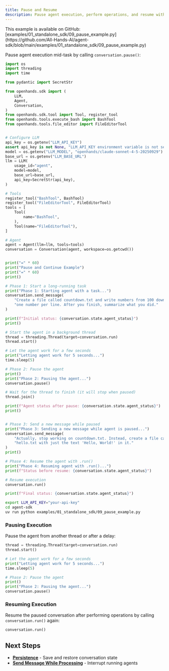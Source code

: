 ```yaml
---
title: Pause and Resume
description: Pause agent execution, perform operations, and resume without losing state.
---
```



<Note>
This example is available on GitHub: [examples/01_standalone_sdk/09_pause_example.py](https://github.com/All-Hands-AI/agent-sdk/blob/main/examples/01_standalone_sdk/09_pause_example.py)
</Note>

Pause agent execution mid-task by calling `conversation.pause()`:

```python icon="python" expandable examples/01_standalone_sdk/09_pause_example.py
import os
import threading
import time

from pydantic import SecretStr

from openhands.sdk import (
    LLM,
    Agent,
    Conversation,
)
from openhands.sdk.tool import Tool, register_tool
from openhands.tools.execute_bash import BashTool
from openhands.tools.file_editor import FileEditorTool


# Configure LLM
api_key = os.getenv("LLM_API_KEY")
assert api_key is not None, "LLM_API_KEY environment variable is not set."
model = os.getenv("LLM_MODEL", "openhands/claude-sonnet-4-5-20250929")
base_url = os.getenv("LLM_BASE_URL")
llm = LLM(
    usage_id="agent",
    model=model,
    base_url=base_url,
    api_key=SecretStr(api_key),
)

# Tools
register_tool("BashTool", BashTool)
register_tool("FileEditorTool", FileEditorTool)
tools = [
    Tool(
        name="BashTool",
    ),
    Tool(name="FileEditorTool"),
]

# Agent
agent = Agent(llm=llm, tools=tools)
conversation = Conversation(agent, workspace=os.getcwd())


print("=" * 60)
print("Pause and Continue Example")
print("=" * 60)
print()

# Phase 1: Start a long-running task
print("Phase 1: Starting agent with a task...")
conversation.send_message(
    "Create a file called countdown.txt and write numbers from 100 down to 1, "
    "one number per line. After you finish, summarize what you did."
)

print(f"Initial status: {conversation.state.agent_status}")
print()

# Start the agent in a background thread
thread = threading.Thread(target=conversation.run)
thread.start()

# Let the agent work for a few seconds
print("Letting agent work for 5 seconds...")
time.sleep(5)

# Phase 2: Pause the agent
print()
print("Phase 2: Pausing the agent...")
conversation.pause()

# Wait for the thread to finish (it will stop when paused)
thread.join()

print(f"Agent status after pause: {conversation.state.agent_status}")
print()


# Phase 3: Send a new message while paused
print("Phase 3: Sending a new message while agent is paused...")
conversation.send_message(
    "Actually, stop working on countdown.txt. Instead, create a file called "
    "hello.txt with just the text 'Hello, World!' in it."
)
print()

# Phase 4: Resume the agent with .run()
print("Phase 4: Resuming agent with .run()...")
print(f"Status before resume: {conversation.state.agent_status}")

# Resume execution
conversation.run()

print(f"Final status: {conversation.state.agent_status}")
```

```bash Running the Example
export LLM_API_KEY="your-api-key"
cd agent-sdk
uv run python examples/01_standalone_sdk/09_pause_example.py
```

### Pausing Execution

Pause the agent from another thread or after a delay:

```python highlight={11}
thread = threading.Thread(target=conversation.run)
thread.start()

# Let the agent work for a few seconds
print("Letting agent work for 5 seconds...")
time.sleep(5)

# Phase 2: Pause the agent
print()
print("Phase 2: Pausing the agent...")
conversation.pause()
```


### Resuming Execution

Resume the paused conversation after performing operations by calling `conversation.run()` again:

```python
conversation.run()
```

## Next Steps

- **[Persistence](/sdk/guides/persistence)** - Save and restore conversation state
- **[Send Message While Processing](/sdk/guides/send-message-while-processing)** - Interrupt running agents
